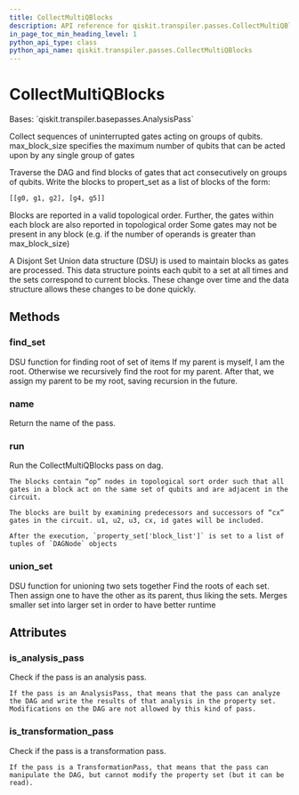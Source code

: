 ```yaml
---
title: CollectMultiQBlocks
description: API reference for qiskit.transpiler.passes.CollectMultiQBlocks
in_page_toc_min_heading_level: 1
python_api_type: class
python_api_name: qiskit.transpiler.passes.CollectMultiQBlocks
---
```


# CollectMultiQBlocks

<Class id="qiskit.transpiler.passes.CollectMultiQBlocks" isDedicatedPage={true} github="https://github.com/qiskit/qiskit/tree/stable/0.19/qiskit/transpiler/passes/optimization/collect_multiqubit_blocks.py" signature="CollectMultiQBlocks(*args, **kwargs)">
  Bases: `qiskit.transpiler.basepasses.AnalysisPass`

  Collect sequences of uninterrupted gates acting on groups of qubits. max\_block\_size specifies the maximum number of qubits that can be acted upon by any single group of gates

  Traverse the DAG and find blocks of gates that act consecutively on groups of qubits. Write the blocks to propert\_set as a list of blocks of the form:

  ```python
  [[g0, g1, g2], [g4, g5]]
  ```

  Blocks are reported in a valid topological order. Further, the gates within each block are also reported in topological order Some gates may not be present in any block (e.g. if the number of operands is greater than max\_block\_size)

  A Disjont Set Union data structure (DSU) is used to maintain blocks as gates are processed. This data structure points each qubit to a set at all times and the sets correspond to current blocks. These change over time and the data structure allows these changes to be done quickly.

  ## Methods

  ### find\_set

  <Function id="qiskit.transpiler.passes.CollectMultiQBlocks.find_set" name="find_set" signature="CollectMultiQBlocks.find_set(index)">
    DSU function for finding root of set of items If my parent is myself, I am the root. Otherwise we recursively find the root for my parent. After that, we assign my parent to be my root, saving recursion in the future.
  </Function>

  ### name

  <Function id="qiskit.transpiler.passes.CollectMultiQBlocks.name" name="name" signature="CollectMultiQBlocks.name()">
    Return the name of the pass.
  </Function>

  ### run

  <Function id="qiskit.transpiler.passes.CollectMultiQBlocks.run" name="run" signature="CollectMultiQBlocks.run(dag)">
    Run the CollectMultiQBlocks pass on dag.

    The blocks contain “op” nodes in topological sort order such that all gates in a block act on the same set of qubits and are adjacent in the circuit.

    The blocks are built by examining predecessors and successors of “cx” gates in the circuit. u1, u2, u3, cx, id gates will be included.

    After the execution, `property_set['block_list']` is set to a list of tuples of `DAGNode` objects
  </Function>

  ### union\_set

  <Function id="qiskit.transpiler.passes.CollectMultiQBlocks.union_set" name="union_set" signature="CollectMultiQBlocks.union_set(set1, set2)">
    DSU function for unioning two sets together Find the roots of each set. Then assign one to have the other as its parent, thus liking the sets. Merges smaller set into larger set in order to have better runtime
  </Function>

  ## Attributes

  ### is\_analysis\_pass

  <Attribute id="qiskit.transpiler.passes.CollectMultiQBlocks.is_analysis_pass" name="is_analysis_pass">
    Check if the pass is an analysis pass.

    If the pass is an AnalysisPass, that means that the pass can analyze the DAG and write the results of that analysis in the property set. Modifications on the DAG are not allowed by this kind of pass.
  </Attribute>

  ### is\_transformation\_pass

  <Attribute id="qiskit.transpiler.passes.CollectMultiQBlocks.is_transformation_pass" name="is_transformation_pass">
    Check if the pass is a transformation pass.

    If the pass is a TransformationPass, that means that the pass can manipulate the DAG, but cannot modify the property set (but it can be read).
  </Attribute>
</Class>

